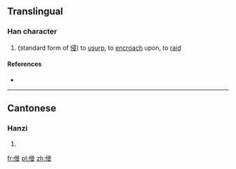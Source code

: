 ==Translingual==

===Han character===
{{Han char|rn=9|rad=人|as=10|sn=12|four=|canj=人尸一水 (OSME)|ids=⿰[[亻]]⿱[[帚]][[又]]}}

# (standard form of [[侵]]) to [[usurp]], to [[encroach]] upon, to [[raid]]

====References====
* {{Han ref|kx=0112.120|hdz=10206.100|uh=3474|ud=13428}}

----

==Cantonese==

===Hanzi===
{{yue-hanzi|jyut=|y=chaam1, cham1}}

# {{defn|lang=yue|sort=人10}}

[[fr:㑴]]
[[pl:㑴]]
[[zh:㑴]]